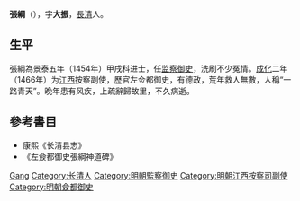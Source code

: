 {{Otheruses|other=名为張綱的其他人物|張綱}}

'''張綱'''（{{bd|1421年||1478年|catIdx=Z張}}），字'''大振'''，[[長清|長清]]人。

== 生平 ==
張綱為景泰五年（1454年）甲戌科进士，任[[监察御史|监察御史]]，洗刷不少冤情。[[成化|成化]]二年（1466年）为[[江西|江西]]按察副使，歷官左佥都御史，有德政，荒年救人無數，人稱“一路青天”。晚年患有风疾，上疏辭歸故里，不久病逝。

==參考書目==
* 康熙《长清县志》
* 《左僉都御史張綱神道碑》

{{景泰五年甲戌科殿試金榜}}

{{Authority control}}

{{DEFAULTSORT:Zhang張}}
[[Category:张姓|Gang]]
[[Category:长清人|Category:长清人]]
[[Category:明朝監察御史|Category:明朝監察御史]]
[[Category:明朝江西按察司副使|Category:明朝江西按察司副使]]
[[Category:明朝僉都御史|Category:明朝僉都御史]]